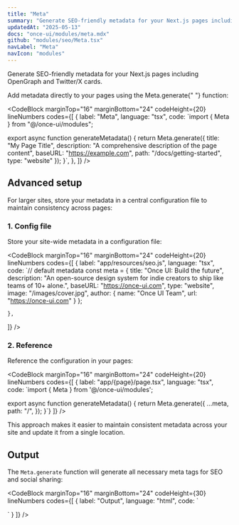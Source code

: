 ```yaml
---
title: "Meta"
summary: "Generate SEO-friendly metadata for your Next.js pages including OpenGraph and Twitter/X cards."
updatedAt: "2025-05-13"
docs: "once-ui/modules/meta.mdx"
github: "modules/seo/Meta.tsx"
navLabel: "Meta"
navIcon: "modules"
---
```


Generate SEO-friendly metadata for your Next.js pages including OpenGraph and Twitter/X cards.

Add metadata directly to your pages using the <InlineCode>Meta.generate</InlineCode>{" "}
function:

<CodeBlock
  marginTop="16"
  marginBottom="24"
  codeHeight={20}
  lineNumbers
  codes={[
    {
      label: "Meta",
      language: "tsx",
      code:
`import { Meta } from "@/once-ui/modules";

export async function generateMetadata() {
    return Meta.generate({
      title: "My Page Title",
      description: "A comprehensive description of the page content",
      baseURL: "https://example.com",
      path: "/docs/getting-started",
      type: "website"
    });
}`,
    },
  ]}
/>

## Advanced setup

For larger sites, store your metadata in a central configuration file to maintain
consistency across pages:

### 1. Config file

Store your site-wide metadata in a configuration file:

<CodeBlock
  marginTop="16"
  marginBottom="24"
  codeHeight={20}
  lineNumbers
  codes={[
    {
      label: "app/resources/seo.js",
      language: "tsx",
      code:
`// default metadata
const meta = {
    title: "Once UI: Build the future",
    description: "An open-source design system for indie creators to ship like teams of 10+ alone.",
    baseURL: "https://once-ui.com",
    type: "website",
    image: "/images/cover.jpg",
    author: {
      name: "Once UI Team",
      url: "https://once-ui.com"
    }
};

    },
  ]}
/>

### 2. Reference

Reference the configuration in your pages:

<CodeBlock
  marginTop="16"
  marginBottom="24"
  codeHeight={20}
  lineNumbers
  codes={[
    {
      label: "app/{page}/page.tsx",
      language: "tsx",
      code:
`import { Meta } from '@/once-ui/modules';

export async function generateMetadata() {
    return Meta.generate({
      ...meta,
      path: "/",
    });
}`}
  ]}
/>

This approach makes it easier to maintain consistent metadata across your site and
update it from a single location.

## Output

The `Meta.generate` function will generate all necessary meta tags for SEO and social sharing:

<CodeBlock
  marginTop="16"
  marginBottom="24"
  codeHeight={30}
  lineNumbers
  codes={[
    {
      label: "Output",
      language: "html",
      code:
`<title>Once UI: Build the future</title>
<meta name="description" content="An open-source design system for indie creators to ship like teams of 10+ alone.">

<meta property="og:title" content="Once UI: Build the future">
<meta property="og:description" content="An open-source design system for indie creators to ship like teams of 10+ alone.">
<meta property="og:type" content="website">
<meta property="og:url" content="https://once-ui.com">
<meta property="og:image" content="https://once-ui.com/images/cover.jpg">

<meta name="twitter:card" content="summary_large_image">
<meta name="twitter:title" content="Once UI: Build the future">
<meta name="twitter:description" content="An open-source design system for indie creators to ship like teams of 10+ alone.">
<meta name="twitter:image" content="https://once-ui.com/images/cover.jpg">`
    }
  ]}
/>
